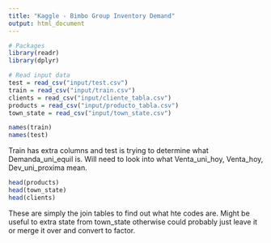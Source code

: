 ```yaml
---
title: "Kaggle - Bimbo Group Inventory Demand"
output: html_document
---
```


```r
# Packages
library(readr)
library(dplyr)

# Read input data
test = read_csv("input/test.csv")
train = read_csv("input/train.csv")
clients = read_csv("input/cliente_tabla.csv")
products = read_csv("input/producto_tabla.csv")
town_state = read_csv("input/town_state.csv")
```

```r
names(train)
names(test)
```

Train has extra columns and test is trying to determine what Demanda_uni_equil is. Will need to look into what Venta_uni_hoy, Venta_hoy, Dev_uni_proxima mean.

```r
head(products)
head(town_state)
head(clients)
```

These are simply the join tables to find out what hte codes are. Might be useful to extra state from town_state otherwise could probably just leave it or merge it over and convert to factor.